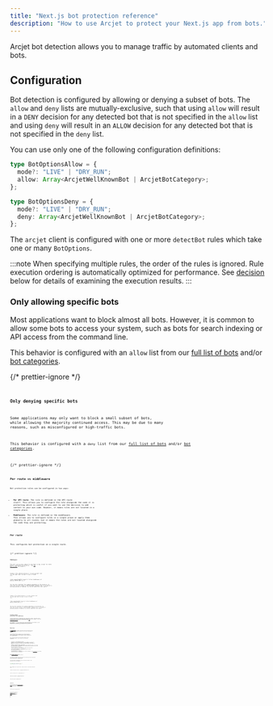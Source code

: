 ```yaml
---
title: "Next.js bot protection reference"
description: "How to use Arcjet to protect your Next.js app from bots."
---
```



Arcjet bot detection allows you to manage traffic by automated clients and bots.

## Configuration

Bot detection is configured by allowing or denying a subset of bots. The `allow`
and `deny` lists are mutually-exclusive, such that using `allow` will result in
a `DENY` decision for any detected bot that is not specified in the `allow` list
and using `deny` will result in an `ALLOW` decision for any detected bot that is
not specified in the `deny` list.

You can use only one of the following configuration definitions:

```ts
type BotOptionsAllow = {
  mode?: "LIVE" | "DRY_RUN";
  allow: Array<ArcjetWellKnownBot | ArcjetBotCategory>;
};
```

```ts
type BotOptionsDeny = {
  mode?: "LIVE" | "DRY_RUN";
  deny: Array<ArcjetWellKnownBot | ArcjetBotCategory>;
};
```

The `arcjet` client is configured with one or more `detectBot` rules which take
one or many `BotOptions`.

:::note
When specifying multiple rules, the order of the rules is ignored. Rule
execution ordering is automatically optimized for performance. See
[decision](#decision) below for details of examining the execution results.
:::

### Only allowing specific bots

Most applications want to block almost all bots. However, it is common to allow
some bots to access your system, such as bots for search indexing or API
access from the command line.

This behavior is configured with an `allow` list from our [full list of
bots](https://arcjet.com/bot-list) and/or [bot
categories](/bot-protection/identifying-bots#bot-categories).

{/* prettier-ignore */}
<Tabs>
<TabItem label="TS (App)">
<Code
  code={AllowingBotsAppTS}
  lang="ts"
  title="/app/api/arcjet/route.ts"
/>
</TabItem>
<TabItem label="TS (Pages)">
<Code
  code={AllowingBotsPagesTS}
  lang="ts"
  title="/pages/api/hello.ts"
/>
</TabItem>
<TabItem label="JS (App)">
<Code
  code={AllowingBotsAppJS}
  lang="js"
  title="/app/api/arcjet/route.js"
/>
</TabItem>
<TabItem label="JS (Pages)">
<Code
  code={AllowingBotsPagesJS}
  lang="js"
  title="/pages/api/hello.ts"
/>
</TabItem>
</Tabs>

### Only denying specific bots

Some applications may only want to block a small subset of bots, while allowing
the majority continued access. This may be due to many reasons, such as
misconfigured or high-traffic bots.

This behavior is configured with a `deny` list from our [full list of
bots](https://arcjet.com/bot-list) and/or [bot
categories](/bot-protection/identifying-bots#bot-categories).

{/* prettier-ignore */}
<Tabs>
<TabItem label="TS (App)">
<Code
  code={DenyingBotsAppTS}
  lang="ts"
  title="/app/api/arcjet/route.ts"
/>
</TabItem>
<TabItem label="TS (Pages)">
<Code
  code={DenyingBotsPagesTS}
  lang="ts"
  title="/pages/api/hello.ts"
/>
</TabItem>
<TabItem label="JS (App)">
<Code
  code={DenyingBotsAppJS}
  lang="js"
  title="/app/api/arcjet/route.js"
/>
</TabItem>
<TabItem label="JS (Pages)">
<Code
  code={DenyingBotsPagesJS}
  lang="js"
  title="/pages/api/hello.ts"
/>
</TabItem>
</Tabs>

## Per route vs middleware

Bot protection rules can be configured in two ways:

- **Per API route**: The rule is defined in the API route itself. This allows
  you to configure the rule alongside the code it is protecting which is useful
  if you want to use the decision to add context to your own code. However, it
  means rules are not located in a single place.
- **Middleware**: The rule is defined in the middleware. This allows you to
  configure rules in a single place or apply them globally to all routes, but
  it means the rules are not located alongside the code they are protecting.

### Per route

This configures bot protection on a single route.

{/* prettier-ignore */}
<Tabs>
<TabItem label="TS (App)">
<Code
  code={PerRouteAppTS}
  lang="ts"
  title="/app/api/arcjet/route.ts"
/>
</TabItem>
<TabItem label="TS (Pages)">
<Code
  code={PerRoutePagesTS}
  lang="ts"
  title="/pages/api/hello.ts"
/>
</TabItem>
<TabItem label="JS (App)">
<Code
  code={PerRouteAppJS}
  lang="js"
  title="/app/api/arcjet/route.js"
/>
</TabItem>
<TabItem label="JS (Pages)">
<Code
  code={PerRoutePagesJS}
  lang="js"
  title="/pages/api/hello.ts"
/>
</TabItem>
</Tabs>

### Middleware

This will run on every request to your Next.js app, except for static assets
(configured in the `matcher` - see [the Next.js
docs](https://nextjs.org/docs/pages/building-your-application/routing/middleware#matcher)
for details).

<Tabs>
<TabItem label="TS">

Create a file called `middleware.ts` in your project root (at the same level as
`pages` or `app` or inside `src`):

<Code code={Step3TS} lang="ts" title="/middleware.ts" mark={["ARCJET_KEY"]} />

You can also customize the response depending on the decision. In this case we
will return a 403 Forbidden response only if we detect a hosting provider IP
address for the bot detection rule result:

<Code code={CustomizedMiddlewareTS} lang="ts" title="/middleware.ts" />

</TabItem>
<TabItem label="JS">

Create a file called `middleware.js` in your project root (at the same level as
`pages` or `app` or inside `src`):

<Code code={Step3JS} lang="js" title="/middleware.js" mark={["ARCJET_KEY"]} />

You can also customize the response depending on the decision. In this case we
will return a 403 Forbidden response only if we detect a hosting provider IP
address for the bot detection rule result:

<Code code={CustomizedMiddlewareJS} lang="js" title="/middleware.js" />

</TabItem>
</Tabs>

### Avoiding double protection with middleware

If you use Arcjet in middleware and individual routes, you need to be careful
that Arcjet is not running multiple times per request. This can be avoided by
excluding the API route from [the middleware
matcher](https://nextjs.org/docs/pages/building-your-application/routing/middleware#matcher).

For example, if you already have a bot detection rule defined in the API route
at `/api/hello`, you can exclude it from the middleware by specifying a matcher
in `/middleware.ts`:

<Code code={MiddlewareMatcher} lang="ts" title="/middleware.ts" />

## Decision

The [quick start example](/bot-protection/quick-start?f=nextjs) will deny requests
that match the bot detection rules, immediately returning a response to the
client using Next.js middleware.

Arcjet also provides a single `protect` function that is used to execute your
protection rules. This requires a `request` argument which is the request
context as passed to the request handler.

This function returns a `Promise` that resolves to an
`ArcjetDecision` object. This contains the following properties:

- `id` (`string`) - The unique ID for the request. This can be used to look up
  the request in the Arcjet dashboard. It is prefixed with `req_` for decisions
  involving the Arcjet cloud API. For decisions taken locally, the prefix is
  `lreq_`.
- `conclusion` (`ArcjetConclusion`) - The final conclusion based on evaluating
  each of the configured rules. If you wish to accept Arcjet's recommended
  action based on the configured rules then you can use this property.
- `reason` (`ArcjetReason`) - An object containing more detailed
  information about the conclusion.
- `results` (`ArcjetRuleResult[]`) - An array of `ArcjetRuleResult` objects
  containing the results of each rule that was executed.
- `ip` (`ArcjetIpDetails`) - An object containing Arcjet's analysis of the
  client IP address. See [IP analysis](/reference/nextjs/#ip-analysis) in the
  SDK reference for more information.

See [the SDK reference](/reference/nextjs#results) for more details about the
rule results.

You check if a deny conclusion has been returned by a bot protection rule by
using `decision.isDenied()` and `decision.reason.isBot()` respectively.

You can iterate through the results and check whether a bot protection rule was
applied:

```ts
for (const result of decision.results) {
  console.log("Rule Result", result);
}
```

This example will log the full result as well as the bot protection rule:

<Tabs>
<TabItem label="TS (App)">
Create a new API route at `/app/api/route/hello.ts`:

<Code code={DecisionLogAppTS} title="/app/api/route/hello.ts" lang="ts" />

</TabItem>
<TabItem label="TS (Pages)">
Create a new API route at `/pages/api/hello.ts`:

<Code code={DecisionLogPagesTS} title="/pages/api/hello.ts" lang="ts" />

</TabItem>
<TabItem label="JS (App Router)">
Create a new API route at `/app/api/arcjet/route.js`:

<Code code={DecisionLogAppJS} title="/app/api/route/hello.js" lang="js" />

</TabItem>
<TabItem label="JS (Pages Router)">
Create a new API route at `/pages/api/arcjet.js`:

<Code code={DecisionLogPagesJS} title="/pages/api/hello.js" lang="js" />

</TabItem>
</Tabs>

### Identified bots

The decision also contains all of the [identified
bots and matched categories](/bot-protection/identifying-bots) detected from the
request. A request may be identified as zero, one, or more bots/categories—all
of which will be available on the `decision.allowed` and `decision.denied`
properties.

<Tabs>
<TabItem label="TS (App)">
Create a new API route at `/app/api/route/hello.ts`:

<Code code={IdentifiedBotsAppTS} title="/app/api/route/hello.ts" lang="ts" />

</TabItem>
<TabItem label="TS (Pages)">
Create a new API route at `/pages/api/hello.ts`:

<Code code={IdentifiedBotsPagesTS} title="/pages/api/hello.ts" lang="ts" />

</TabItem>
<TabItem label="JS (App Router)">
Create a new API route at `/app/api/arcjet/route.js`:

<Code code={IdentifiedBotsAppJS} title="/app/api/route/hello.js" lang="js" />

</TabItem>
<TabItem label="JS (Pages Router)">
Create a new API route at `/pages/api/arcjet.js`:

<Code code={IdentifiedBotsPagesJS} title="/pages/api/hello.js" lang="js" />

</TabItem>
</Tabs>

## Error handling

Arcjet is designed to fail open so that a service issue or misconfiguration does
not block all requests. The SDK will also time out and fail open after 1000ms
when `NODE_ENV` or `ARCJET_ENV` is `development` and 500ms otherwise. However,
in most cases, the response time will be less than 20-30ms.

If there is an error condition, Arcjet will return an
`ERROR` type and you can check the `reason` property for more information, like
accessing `decision.reason.message`.

:::note
Requests without `User-Agent` headers can not be identified as any particular
bot and will be marked as an errored decision. Check `decision.isErrored()` and
decide if you want to allow or deny the request. Our recommendation is to block
requests without `User-Agent` headers because most legitimate clients always
send this header.

See [an example of how to do this](/bot-protection/concepts#user-agent-header).
:::

<Tabs>
<TabItem label="TS (App)">

<Code code={ErrorsAppTS} title="/app/api/hello/route.ts" lang="ts" />

</TabItem>
<TabItem label="TS (Pages)">

<Code code={ErrorsPagesTS} title="/pages/api/hello.ts" lang="ts" />

</TabItem>
<TabItem label="JS (App)">

<Code code={ErrorsAppJS} title="/app/api/hello/route.js" lang="js" />

</TabItem>
<TabItem label="JS (Pages)">

<Code code={ErrorsPagesJS} title="/pages/api/hello.js" lang="js" />

</TabItem>
</Tabs>

## Filtering categories

All categories are also provided as enumerations, which allows for programmatic
access. For example, you may want to allow most of `CATEGORY:GOOGLE` except
their "advertising quality" bot.

<Tabs>
  <TabItem label="TS (App)">
    <Code code={FilteringAppTS} title="/app/api/hello/route.ts" lang="ts" />
  </TabItem>
  <TabItem label="TS (Pages)">
    <Code code={FilteringPagesTS} title="/pages/api/hello.ts" lang="ts" />
  </TabItem>
  <TabItem label="JS (App)">
    <Code code={FilteringAppJS} title="/app/api/hello/route.js" lang="js" />
  </TabItem>
  <TabItem label="JS (Pages)">
    <Code code={FilteringPagesJS} title="/pages/api/hello.js" lang="js" />
  </TabItem>
</Tabs>

## Testing

Arcjet runs the same in any environment, including locally and in CI. You can
use the `mode` set to `DRY_RUN` to log the results of rule execution without
blocking any requests.

We have an example test framework you can use to automatically test your rules.
Arcjet can also be triggered based using a sample of your traffic.

See the [Testing](/testing) section of the docs for details.

## Examples

### Protecting a page

You can protect a Next.js page from bots by calling the Arcjet SDK from within
the page loader:

<Tabs>
<TabItem label="TS (App)">

Protecting an app router page within the handler itself is not currently
supported, but you can set up a matcher on the middleware instead:

<Code code={ProtectPageMiddlewareTS} lang="ts" title="/middleware.ts" />

</TabItem>
<TabItem label="TS (Pages)">

<Code code={ProtectPagePagesTS} title="/pages/hello.tsx" lang="ts" />

</TabItem>
<TabItem label="JS (App)">

Protecting an app router page within the handler itself is not currently
supported, but you can set up a matcher on the middleware instead:

<Code code={ProtectPageMiddlewareJS} lang="js" title="/middleware.js" />

</TabItem>
<TabItem label="JS (Pages)">

<Code code={ProtectPagePagesJS} title="/pages/hello.jsx" lang="js" />

</TabItem>
</Tabs>

### Wrap existing handler

All the examples on this page show how you can inspect the decision to control
what to do next. However, if you just wish to send a generic `403 Forbidden`
response you can delegate this to Arcjet by wrapping your handler `withArcjet`.

<Tabs>
<TabItem label="TS (App)">
For both [the Node or Edge runtime](https://nextjs.org/docs/app/building-your-application/routing/route-handlers#edge-and-nodejs-runtimes):

<Code code={WrapAppTS} title="/app/api/hello/route.ts" lang="ts" />

</TabItem>
<TabItem label="TS (Pages)">
For the Node (default) runtime:

<Code code={WrapPagesNodeTS} title="/pages/api/hello.ts" lang="ts" />

For the Edge runtime:

<Code code={WrapPagesEdgeTS} title="/pages/api/hello.ts" lang="ts" />

</TabItem>
<TabItem label="JS (App)">

For both [the Node or Edge runtime](https://nextjs.org/docs/app/building-your-application/routing/route-handlers#edge-and-nodejs-runtimes):

<Code code={WrapAppJS} title="/app/api/hello/route.js" lang="js" />

</TabItem>
<TabItem label="JS (Pages)">

For the Node (default) runtime:

<Code code={WrapPagesNodeJS} title="/pages/api/hello.js" lang="js" />

For the Edge runtime:

<Code code={WrapPagesEdgeJS} title="/pages/api/hello.js" lang="js" />
</TabItem>
</Tabs>

## Edge Functions

Arcjet works in Edge Functions and with the [Edge
Runtime](https://edge-runtime.vercel.app/).

<Tabs>
<TabItem label="TS (App)">

<Code code={EdgeAppTS} title="/app/api/hello/route.ts" lang="ts" />

</TabItem>
<TabItem label="TS (Pages)">

<Code code={EdgePagesTS} title="/pages/api/hello.ts" lang="ts" />

</TabItem>
<TabItem label="JS (App)">

<Code code={EdgeAppJS} title="/app/api/hello/route.js" lang="js" />

</TabItem>
<TabItem label="JS (Pages)">

<Code code={EdgePagesJS} title="/pages/api/hello.js" lang="js" />

</TabItem>
</Tabs>

<Comments />
